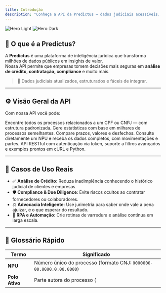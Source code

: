 ```yaml
---
title: Introdução
description: "Conheça a API da Predictus — dados judiciais acessíveis, estruturados e acionáveis"
---
```


<img
  className="block dark:hidden"
  src="/images/hero-light.png"
  alt="Hero Light"
/>
<img
  className="hidden dark:block"
  src="/images/hero-dark.png"
  alt="Hero Dark"
/>

## 👋 O que é a Predictus?

A **Predictus** é uma plataforma de inteligência jurídica que transforma milhões de dados públicos em insights de valor.  
Nossa API permite que empresas tomem decisões mais seguras em **análise de crédito, contratação, compliance** e muito mais.

> 🚀 Dados judiciais atualizados, estruturados e fáceis de integrar.

---

## ⚙️ Visão Geral da API

Com nossa API você pode:

<CardGroup cols={2}>
  <Card title="Consulta de Histórico Judicial" icon="magnifying-glass">
    Encontre todos os processos relacionados a um CPF ou CNPJ — com estrutura padronizada.
  </Card>
  <Card title="Jurimetria em Tempo Real" icon="chart-line">
    Gere estatísticas com base em milhares de processos semelhantes. Compare prazos, valores e desfechos.
  </Card>
  <Card title="Busca por Número do Processo" icon="file-lines">
    Consulte diretamente um NPU e receba os dados completos, com movimentações e partes.
  </Card>
  <Card title="Integração Simples" icon="plug">
    API RESTful com autenticação via token, suporte a filtros avançados e exemplos prontos em cURL e Python.
  </Card>
</CardGroup>

---

## 🎯 Casos de Uso Reais

- ✅ **Análise de Crédito**: Reduza inadimplência conhecendo o histórico judicial de clientes e empresas.
- 🛡️ **Compliance & Due Diligence**: Evite riscos ocultos ao contratar fornecedores ou colaboradores.
- ⚖️ **Advocacia Inteligente**: Use jurimetria para saber onde vale a pena ajuizar, e o que esperar do resultado.
- 🤖 **RPA e Automação**: Crie rotinas de varredura e análise contínua em larga escala.

---

## 📘 Glossário Rápido

| Termo           | Significado                                                                 |
|-----------------|------------------------------------------------------------------------------|
| **NPU**         | Número único do processo (formato CNJ: `0000000-00.0000.0.00.0000`)          |
| **Polo Ativo**  | Parte autora do processo (
